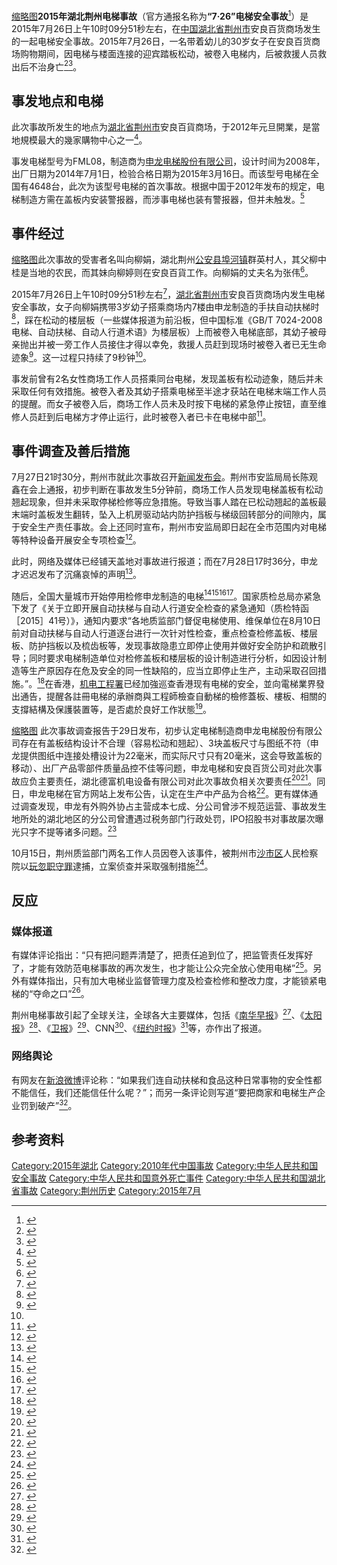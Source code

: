 [[文件:Escalator_in_Bailian_Central.JPG|缩略图]]'''2015年湖北荆州电梯事故'''（官方通报名称为'''“7·26”电梯安全事故'''<ref>{{cite news |title=荆州：7·26电梯事故属安全生产责任事故 |url=http://www.china.com.cn/v/news/2015-07/28/content_36161678.htm |publisher=央视新闻 |date=2015年7月28日 |accessdate=2015年9月19日 |archive-date=2016年3月5日 |archive-url=https://web.archive.org/web/20160305083218/http://www.china.com.cn/v/news/2015-07/28/content_36161678.htm |dead-url=no }}</ref>）是2015年7月26日上午10时09分51秒左右，在[[中华人民共和国|中国]][[湖北省|湖北省]][[荆州市|荆州市]]安良百货商场发生的一起电梯安全事故。2015年7月26日，一名带着幼儿的30岁女子在安良百货商场购物期间，因电梯与楼面连接的迎宾踏板松动，被卷入电梯内，后被救援人员救出后不治身亡<ref>{{cite news |title=湖北荆州女子被搅入手扶电梯身亡 最后时刻托起孩子(组图) |url=http://news.ifeng.com/a/20150726/44253582_0.shtml?_share=weixin&from=groupmessage&isappinstalled=0 |publisher=国际在线 |date=2015年7月26日 |accessdate=2015年9月16日 |archive-date=2018年9月27日 |archive-url=https://web.archive.org/web/20180927010325/http://news.ifeng.com/a/20150726/44253582_0.shtml?_share=weixin&from=groupmessage&isappinstalled=0 |dead-url=no }}</ref><ref name="五次故障">{{cite news |title=湖北荆州“吃人”电梯品牌4年被曝光出5次故障 |url=http://news.qq.com/a/20150728/005639.htm?qqcom_pgv_from=aio |publisher=北京青年报 |date=2015-07-28 |accessdate=2015年9月16日 |archive-date=2018-10-04 |archive-url=https://web.archive.org/web/20181004113043/https://news.qq.com/a/20150728/005639.htm?qqcom_pgv_from=aio |dead-url=no }}</ref>。

==事发地点和电梯==
此次事故所发生的地点为[[湖北省|湖北省]][[荆州市|荆州市]]安良百貨商场，于2012年元旦開業，是當地規模最大的幾家購物中心之一<ref>{{cite news |title=「吃人」電梯品牌4年5次被「曝光」 |url=http://news.wenweipo.com/2015/07/28/IN1507280057.htm |publisher=香港文汇报 |date=2015年7月28日 |accessdate=2015年9月19日 |archive-date=2015年9月20日 |archive-url=https://archive.is/20150920033709/http://news.wenweipo.com/2015/07/28/IN1507280057.htm |dead-url=no }}</ref>。

事发电梯型号为FML08，制造商为[[苏州申龙|申龙电梯股份有限公司]]，设计时间为2008年，出厂日期为2014年7月1日，检验合格日期为2015年3月16日。而该型号电梯在全国有4648台，此次为该型号电梯的首次事故。根据中国于2012年发布的规定，电梯制造方需在盖板内安装警报器，而涉事电梯也装有警报器，但并未触发。<ref>{{cite web|title=申龙公司：“吞人”型号电梯首次出问题 有报警装置但未触发|url=http://www.chinanews.com/sh/2015/07-29/7436029.shtml|publisher=中国新闻网|quote=29日下午6点，苏州申龙电梯有限公司的总经理袁强、董事会秘书薛伟、总工程师张建忠向社会通报，在湖北荆州造成“吞人惨案”的该企业所产电梯，系全国4648部同型号电梯中首次出现问题，该型号电梯确配有触发报警装置，符合国家相关规定，但为何事发时没有被触发，需等待调查结果。|accessdate=2015-09-20|archive-date=2015-08-10|archive-url=https://web.archive.org/web/20150810161802/http://www.chinanews.com/sh/2015/07-29/7436029.shtml|dead-url=no}}</ref>

==事件经过==
[[文件:Selong_Escalator.JPG|缩略图]]此次事故的受害者名叫向柳娟，湖北荆州[[公安县|公安县]][[埠河镇|埠河镇]]群英村人，其父柳中桂是当地的农民，而其妹向柳婷则在安良百貨工作。向柳娟的丈夫名为张伟<ref name="头七">{{cite news|title=湖北“吃人电梯”死者头七 3岁儿子仍不知母亲去世|url=http://news.ifeng.com/a/20150802/44325321_0.shtml|publisher=北京青年报|date=2015年8月2日|accessdate=2015年9月19日|archive-date=2015年9月4日|archive-url=https://web.archive.org/web/20150904094302/http://news.ifeng.com/a/20150802/44325321_0.shtml|dead-url=no}}</ref>。

2015年7月26日上午10时09分51秒左右<ref>{{cite web|title=湖北“电梯吃人”遇难者“半途才获提醒”，自停装置疑失灵|url=http://www.thepaper.cn/newsDetail_forward_1357345|publisher=澎湃新闻|accessdate=2015-07-31|archive-date=2015-07-30|archive-url=https://web.archive.org/web/20150730014453/http://www.thepaper.cn/newsDetail_forward_1357345|dead-url=no}}</ref>，[[湖北省|湖北省]][[荆州市|荆州市]]安良百货商场内发生电梯安全事故，女子向柳娟携带3岁幼子搭乘商场内7楼由申龙制造的手扶自动扶梯时<ref>{{cite web|title=声明|url=http://www.shenlong-elevator.com/news_detail/newsId=bcb7a7f7-591d-4af7-be78-284c2e133919.html|publisher=申龙电梯股份有限公司|accessdate=2015-07-31|archive-date=2015-07-30|archive-url=https://web.archive.org/web/20150730234131/http://www.shenlong-elevator.com/news_detail/newsId=bcb7a7f7-591d-4af7-be78-284c2e133919.html|dead-url=yes}}</ref>，踩在松动的楼层板（一些媒体报道为前沿板，但中国标准《GB/T 7024-2008电梯、自动扶梯、自动人行道术语》为楼层板）上而被卷入电梯底部，其幼子被母亲抛出并被一旁工作人员接住才得以幸免，救援人员赶到现场时被卷入者已无生命迹象<ref>{{cite web|title=湖北：女子被搅入商场手扶电梯身亡 最后时刻双手托起孩子|url=http://www.guancha.cn/society/2015_07_26_328241.shtml|publisher=观察者|accessdate=2015-07-31|archive-date=2015-07-29|archive-url=https://web.archive.org/web/20150729000503/http://www.guancha.cn/society/2015_07_26_328241.shtml|dead-url=no}}</ref>。这一过程只持续了9秒钟<ref name="头七"/>。

事发前曾有2名女性商场工作人员搭乘同台电梯，发现盖板有松动迹象，随后并未采取任何有效措施。被卷入者及其幼子搭乘电梯至半途才获站在电梯末端工作人员的提醒。而女子被卷入后，商场工作人员未及时按下电梯的紧急停止按钮，直至维修人员赶到后电梯方才停止运行，此时被卷入者已卡在电梯中部<ref>{{cite web|title=电梯吃人死者丈夫:妻子快下电梯营业员才提醒|url=http://www.fawan.com/Article/fwkx/2015/07/28/100335299278.html|publisher=法制晚报|accessdate=2015-07-31|archive-url=https://web.archive.org/web/20150824074021/http://www.fawan.com/Article/fwkx/2015/07/28/100335299278.html|archive-date=2015-08-24|dead-url=yes}}</ref>。

==事件调查及善后措施==
7月27日21时30分，荆州市就此次事故召开[[新闻发布会|新闻发布会]]。荆州市安监局局长陈观鑫在会上通报，初步判断在事故发生5分钟前，商场工作人员发现电梯盖板有松动翘起现象，但并未采取停梯检修等应急措施。导致当事人踏在已松动翘起的盖板最末端时盖板发生翻转，坠入上机房驱动站内防护挡板与梯级回转部分的间隙内，属于安全生产责任事故。会上还同时宣布，荆州市安监局即日起在全市范围内对电梯等特种设备开展安全专项检查<ref>{{cite news|title=荆州：“电梯吃人”属安全责任事故|url=http://news.163.com/15/0729/02/AVLIA3KL00014Q4P.html|publisher=兰州晨报|date=2015年7月29日|accessdate=2015年9月19日|archive-url=https://web.archive.org/web/20160304220749/http://news.163.com/15/0729/02/AVLIA3KL00014Q4P.html|archive-date=2016年3月4日|dead-url=yes}}</ref>。

此时，网络及媒体已经铺天盖地对事故进行报道；而在7月28日17时36分，申龙才迟迟发布了沉痛哀悼的声明<ref>{{cite web|author1=人民网江苏网络舆情|title=舆情："吃人"电梯厂商苏州申龙声明成一纸空谈|url=http://js.people.com.cn/n/2015/0729/c360299-25767384.html|publisher=人民网|accessdate=2015-07-31|archive-date=2015-09-23|archive-url=https://web.archive.org/web/20150923232716/http://js.people.com.cn/n/2015/0729/c360299-25767384.html|dead-url=no}}</ref>。

随后，全国大量城市开始停用检修申龙制造的电梯<ref>{{cite web|author1=邹娟、金琛|title=上海紧急叫停90台申龙电梯|url=http://www.dfdaily.com/html/21/2015/7/30/1290693.shtml|publisher=东方早报|accessdate=2015-07-31}}{{dead link|date=2017年11月 |bot=InternetArchiveBot |fix-attempted=yes }}</ref><ref>{{cite web|author1=贾东流|title=宁波已叫停28台“申龙”问题电梯|url=http://dzb.jinbaonet.com/html/2015-07/31/content_286630.htm?div=0|publisher=宁波现代金报|accessdate=2015-07-31|archive-date=2016-03-04|archive-url=https://web.archive.org/web/20160304185835/http://dzb.jinbaonet.com/html/2015-07/31/content_286630.htm?div=0|dead-url=no}}</ref><ref>{{cite web|title=沈阳紧急叫停123台申龙电梯 全面检查全市扶梯|url=http://ln.qq.com/a/20150731/007788.htm|publisher=辽沈晚报|accessdate=2015-09-20|archive-date=2018-09-29|archive-url=https://web.archive.org/web/20180929133649/http://ln.qq.com/a/20150731/007788.htm|dead-url=no}}</ref><ref>{{cite web|title=广州叫停19台苏州申龙电梯 涉事自动扶梯为该公司产品|url=http://gzdaily.dayoo.com/html/2015-07/31/node_1.htm|publisher=广州日报|accessdate=2015-07-31|deadurl=yes|archiveurl=https://web.archive.org/web/20150802204855/http://gzdaily.dayoo.com/html/2015-07/31/node_1.htm|archivedate=2015-08-02}}</ref>。国家质检总局亦紧急下发了《关于立即开展自动扶梯与自动人行道安全检查的紧急通知（质检特函［2015］41号）》，通知内要求“各地质监部门督促电梯使用、维保单位在8月10日前对自动扶梯与自动人行道逐台进行一次针对性检查，重点检查检修盖板、楼层板、防护挡板以及梳齿板等，发现事故隐患立即停止使用并做好安全防护和疏散引导；同时要求电梯制造单位对检修盖板和楼层板的设计制造进行分析，如因设计制造等生产原因存在危及安全的同一性缺陷的，应当立即停止生产，主动采取召回措施。”。<ref>{{cite web|title=质检总局要求立即开展自动扶梯与自动人行道安全检查|url=http://www.chinanews.com/cj/2015/07-28/7432944.shtml|publisher=中国新闻网|accessdate=2015-07-31|archive-date=2015-08-10|archive-url=https://web.archive.org/web/20150810012941/http://www.chinanews.com/cj/2015/07-28/7432944.shtml|dead-url=no}}</ref>在香港，[[机电工程署|机电工程署]]已经加強巡查香港现有电梯的安全，並向電梯業界發出通告，提醒各註冊电梯的承辦商與工程師檢查自動梯的檢修蓋板、樓板、相關的支撐結構及保護裝置等，是否處於良好工作狀態<ref>{{cite web|title=陳茂波:機電署加強監管自動梯安全|url=http://news.wenweipo.com/2015/08/09/IN1508090050.htm|publisher=香港文汇网|date=2015-08-09|accessdate=2015年9月19日|archive-date=2018-06-29|archive-url=https://web.archive.org/web/20180629042705/http://news.wenweipo.com/2015/08/09/IN1508090050.htm|dead-url=no}}</ref>。

[[文件:SelongElc.jpg|缩略图]]
此次事故调查报告于29日发布，初步认定电梯制造商申龙电梯股份有限公司存在有盖板结构设计不合理（容易松动和翘起）、3块盖板尺寸与图纸不符（申龙提供图纸中连接处槽设计为22毫米，而实际尺寸只有20毫米，这会导致盖板的移动）、出厂产品零部件质量品控不佳等问题，申龙电梯和安良百货公司对此次事故应负主要责任，湖北德富机电设备有限公司对此次事故负相关次要责任<ref>{{cite news|title=荆州电梯事故调查报告：申龙电梯和商场负主要责任|url=http://finance.sina.com.cn/chanjing/gsnews/20150729/093522820651.shtml|publisher=界面|date=2015年7月29日|accessdate=2015年9月19日|archive-date=2015年8月17日|archive-url=https://web.archive.org/web/20150817230606/http://finance.sina.com.cn/chanjing/gsnews/20150729/093522820651.shtml|dead-url=no}}</ref><ref name=新民晚报>{{cite web|title=申龙电梯仍在生产坚称产品合格|url=http://xmwb.news365.com.cn/zg/201507/t20150731_2108920.html|publisher=新民晚报|accessdate=2015-07-31|deadurl=yes|archiveurl=https://archive.is/20150731134826/http://xmwb.news365.com.cn/zg/201507/t20150731_2108920.html|archivedate=2015-07-31}}</ref>。同日，申龙电梯在官方网站上发布公告，认定在生产中产品为合格<ref>{{cite web|title=关于对荆州“7•26”安良百货电梯安全事故的情况通报|url=http://www.shenlong-elevator.com/news_detail/newsId=10ae7913-c4d1-4224-8d24-f608a190633e.html|publisher=申龙电梯股份有限公司|accessdate=2015-07-31|deadurl=yes|archiveurl=https://web.archive.org/web/20150801031355/http://www.shenlong-elevator.com/news_detail/newsId=10ae7913-c4d1-4224-8d24-f608a190633e.html|archivedate=2015-08-01}}</ref>。更有媒体通过调查发现，申龙有外购外协占主营成本七成、分公司曾涉不规范运营、事故发生地所处的湖北地区的分公司曾遭遇过税务部门行政处罚，IPO招股书对事故屡次曝光只字不提等诸多问题。<ref>{{cite web|title=申龙电梯IPO或因质量问题遇阻|url=http://dz.jjckb.cn/www/pages/webpage2009/html/2015-07/31/content_8507.htm|publisher=经济参考报|accessdate=2015-07-31|archive-date=2016-03-08|archive-url=https://web.archive.org/web/20160308223429/http://dz.jjckb.cn/www/pages/webpage2009/html/2015-07/31/content_8507.htm|dead-url=no}}</ref>

10月15日，荆州质监部门两名工作人员因卷入该事件，被荆州市[[沙市区|沙市区]]人民检察院以[[玩忽职守罪|玩忽职守罪]]逮捕，立案侦查并采取强制措施<ref>{{cite web|title=荆州电梯“吃人”事故 两质监人员被立案|url=http://news.sina.com.cn/c/2015-10-16/doc-ifxivsee8316873.shtml|publisher=新华日报|accessdate=2015-10-18|archive-date=2016-03-04|archive-url=https://web.archive.org/web/20160304214607/http://news.sina.com.cn/c/2015-10-16/doc-ifxivsee8316873.shtml|dead-url=no}}</ref>。

==反应==
===媒体报道===
有媒体评论指出：“只有把问题弄清楚了，把责任追到位了，把监管责任发挥好了，才能有效防范电梯事故的再次发生，也才能让公众完全放心使用电梯”<ref>{{cite news|title=评论：但愿这是最后一起电梯安全事故|url=http://www.chinanews.com/life/2015/07-30/7437006.shtml|publisher=南方日报|date=2015年7月30日|accessdate=2015年9月19日|archive-date=2016年3月5日|archive-url=https://web.archive.org/web/20160305020443/http://www.chinanews.com/life/2015/07-30/7437006.shtml|dead-url=no}}</ref>。另外有媒体指出，只有加大电梯业监督管理力度及检查检修和整改力度，才能锁紧电梯的“夺命之口”<ref>{{cite news|title=电梯安全检查不可走过场|url=http://comment.workercn.cn/427/201509/17/150917104517807.shtml|publisher=中工网—《劳动午报》|date=2015年9月15日|accessdate=2015年9月19日|archive-date=2018年9月29日|archive-url=https://web.archive.org/web/20180929045702/http://comment.workercn.cn/427/201509/17/150917104517807.shtml|dead-url=no}}</ref>。

荆州电梯事故引起了全球关注，全球各大主要媒体，包括《[[南华早报|南华早报]]》<ref>{{cite news|title=Escalator maker and shopping mall to blame for woman's death, Chinese authorities find|url=http://www.scmp.com/news/china/society/article/1844779/shopping-mall-staff-nearly-fell-faulty-escalator-minutes-chinese|publisher=南华早报|date=2015年7月29日|accessdate=2015年9月19日|archive-date=2015年10月13日|archive-url=https://web.archive.org/web/20151013083519/http://www.scmp.com/news/china/society/article/1844779/shopping-mall-staff-nearly-fell-faulty-escalator-minutes-chinese|dead-url=no}}</ref>、《[[太阳报_(英国)|太阳报]]》<ref>{{cite news|title=Mum crushed to death by escalator|url=http://www.thesun.co.uk/sol/homepage/news/6563039/Mum-dies-in-escalator-crush-at-store.html|publisher=太阳报|date=|accessdate=2015年9月19日|archive-date=2019年9月12日|archive-url=https://web.archive.org/web/20190912063549/https://www.thesun.co.uk/|dead-url=no}}</ref>、《[[卫报|卫报]]》<ref>{{cite news|title=Mother killed in China escalator accident saved son before death|url=http://www.theguardian.com/world/2015/jul/27/mother-killed-in-china-escalator-accident-saved-son-before-death|publisher=卫报|date=2015年7月27日|accessdate=2015年9月19日|archive-date=2015年8月21日|archive-url=https://web.archive.org/web/20150821010940/http://www.theguardian.com/world/2015/jul/27/mother-killed-in-china-escalator-accident-saved-son-before-death|dead-url=no}}</ref>、CNN<ref>{{cite news|title=Chinese mother saves son seconds before falling to death inside escalator|url=http://www.cnn.com/2015/07/27/china/chinese-mother-killed-escalator/|publisher=CNN|date=2015年7月29日|accessdate=2015年9月19日|archive-date=2015年9月10日|archive-url=https://web.archive.org/web/20150910010054/http://www.cnn.com/2015/07/27/china/chinese-mother-killed-escalator|dead-url=no}}</ref>、《[[纽约时报|纽约时报]]》<ref>{{cite news|title=Escalator Death in China Sets Off Furor Online|url=http://www.nytimes.com/2015/07/29/world/asia/escalator-death-in-china-sets-off-furor-online.html?_r=0|publisher=纽约时报|date=2015年7月28日|accessdate=2015年9月19日|archive-date=2015年7月31日|archive-url=https://web.archive.org/web/20150731022149/http://www.nytimes.com/2015/07/29/world/asia/escalator-death-in-china-sets-off-furor-online.html?_r=0|dead-url=no}}</ref>等，亦作出了报道。

===网络舆论===
有网友在[[新浪微博|新浪微博]]评论称：“如果我们连自动扶梯和食品这种日常事物的安全性都不能信任，我们还能信任什么呢？”；而另一条评论则写道“要把商家和电梯生产企业罚到破产”<ref>{{cite news|title=湖北“电梯吃人”事件引爆网络舆情|url=http://cn.nytimes.com/china/20150729/c29china/|publisher=纽约时报中文网|date=2015年7月29日|accessdate=2015年9月19日|archive-date=2015年9月3日|archive-url=https://web.archive.org/web/20150903064420/http://cn.nytimes.com/china/20150729/c29china|dead-url=no}}</ref>。

==参考资料==
{{Reflist|2}}

[[Category:2015年湖北|Category:2015年湖北]]
[[Category:2010年代中国事故|Category:2010年代中国事故]]
[[Category:中华人民共和国安全事故|Category:中华人民共和国安全事故]]
[[Category:中华人民共和国意外死亡事件|Category:中华人民共和国意外死亡事件]]
[[Category:中华人民共和国湖北省事故|Category:中华人民共和国湖北省事故]]
[[Category:荆州历史|Category:荆州历史]]
[[Category:2015年7月|Category:2015年7月]]